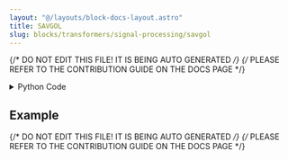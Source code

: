 ```yaml
---
layout: "@/layouts/block-docs-layout.astro"
title: SAVGOL
slug: blocks/transformers/signal-processing/savgol
---
```


{/* DO NOT EDIT THIS FILE! IT IS BEING AUTO GENERATED */}
{/* PLEASE REFER TO THE CONTRIBUTION GUIDE ON THE DOCS PAGE */}


<PythonDocsDisplay docstring={docstring} />
<details>
<summary>Python Code</summary>

```python
import scipy
from flojoy import flojoy, OrderedPair
import warnings


@flojoy
def SAVGOL(
    default: OrderedPair, window_length: int = 50, poly_order: int = 1
) -> OrderedPair:
    """The SAVGOL node applies a Savitzky-Golay filter to an input signal. It is generally used for smoothing data.

    The default behaviour is to implement a 3-point moving average of the data.

    Inputs
    ------
    default : OrderedPair
        The data to apply the numpy savgol filter to.

    Parameters
    ----------
    window_length : int
        the length of the filter window, must be less than or equal to the size of the input
    poly_order : int
        the order of the polynomial used to fit the samples, must be less than or equal to the size of window_length

    Returns
    -------
    OrderedPair
        x: time axis
        y: filtered signal
    """

    signal = default.y
    if window_length >= len(default.y):
        warnings.warn(
            "Polynomial order is greater than the window size. Using p=w-1..."
        )
        poly_order = len(default.y) - 1

    if poly_order >= window_length:
        warnings.warn(
            "Polynomial order is greater than the window size. Using p=w-1..."
        )
        poly_order = window_length - 1

    filtered = scipy.signal.savgol_filter(signal, window_length, poly_order)
    return OrderedPair(x=default.x, y=filtered)

```

[Find this Flojoy Block on GitHub](https://github.com/flojoy-ai/blocks/blob/main/blocks/TRANSFORMERS/SIGNAL_PROCESSING/SAVGOL/SAVGOL.py)

</details>

## Example


<GetHelpWidget />


<AppDisplay app={app} blockName="SAVGOL" client:visible />


<Example />

{/* DO NOT EDIT THIS FILE! IT IS BEING AUTO GENERATED */}
{/* PLEASE REFER TO THE CONTRIBUTION GUIDE ON THE DOCS PAGE */}
